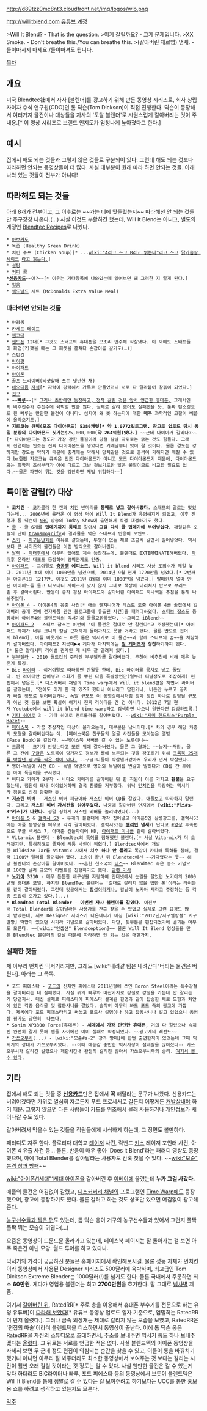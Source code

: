http://d89tzz0mc8nt3.cloudfront.net/img/logos/wib.png

[[http://willitblend.com]]
[http://www.youtube.com/user/Blendtec 유튜브 계정]

>Will It Blend? - That is the question.
>이게 갈릴까요? - 그게 문제입니다.
>XX Smoke. - Don't breathe this./You can breathe this.
>(갈아버린 재료명) 냄새. - 들이마시지 마세요./들이마셔도 됩니다.

[[목차]]
== 개요 ==
미국 Blendtec社에서 자사 [블렌더]를 광고하기 위해 만든 동영상 시리즈로, 회사 창립자이자 수석 연구원(CDO)인 톰 딕슨(Tom Dickson)이 직접 진행한다. 딕슨이 등장해서 여러가지 물건이나 대상들을 자사의 '토탈 블렌더'로 시원스럽게 갈아버리는 것이 주 내용.[* 이 영상 시리즈로 브랜드 인지도가 엄청나게 높아졌다고 한다.]

== 예시 ==
집에서 해도 되는 것들과 그렇지 않은 것들로 구분되어 있다. 그런데 해도 되는 것보다 따라하면 안되는 동영상들이 더 많다. 사실 대부분이 원래 따라 하면 안되는 것들. 아래 나와 있는 것들이 전부가 아니다!

== 따라해도 되는 것들 ==
아래 8개가 전부이고, 그 이후로는 ~~가는 데에 맛들렸는지~~ 따라해선 안 되는 것들만 주구장창 나온다.(…) 사실 이것도 부활하긴 했는데, Will It Blend는 아니고, 별도의 계정인 [http://www.youtube.com/user/blendteconsumer Blendtec Recipes]로 나눴다. 

 * [[아보카도]]
 * 녹즙 (Healthy Green Drink)
 * 치킨 수프 (Chicken Soup)[* ...[[wiki:"A라고 쓰고 B라고 읽는다"라고 쓰고]] [[닭가슴살 셰이크]] [http://www.youtube.com/watch?v=-tPxZmFCCu4 라고 읽는다.]]
 * [[설탕]]
 * [[커피]] 콩
 *'''[[신용카드]]'''~~어?~~[* 이유는 기타항목에 나와있는데 읽어보면 왜 그러한 지 알게 된다.]
 * [[얼음]]
 * [[맥도날드]] 세트 (McDonalds Extra Value Meal)

=== 따라하면 안되는 것들 ===
 * 야광봉
 * [[카세트 테이프]]
 * [[캠코더]]
 * [[핸드폰]] 12대[* 그것도 스태프의 휴대폰을 모조리 압수해 작살냈다. 이 외에도 스태프들이 파업(?)했을 때는 그 피켓을 훔쳐다 손잡이를 갈기도(…)]
 * 스턴건
 * [[아이팟]]
 * [[아이패드]]
 * [[아이폰]]
 * 골프 드라이버(티샷할때 쓰는 댓만한 채)
 * [[네오디뮴]] [[자석]][* 자력이 강력해서 가루로 만들었더니 서로 다 달라붙어 찰흙이 되었다.]
 * [[전구]]
 * ~~'''[[빠루]]'''~~[* [http://www.youtube.com/watch?v=ifzdez7FRbk 그러나 초반에만 등장하고, 정작 갈린 것은 앞서 언급한 휴대폰.] 그래서인지 비추천수가 추천수에 육박할 만큼 많다. 실제로 갈려 했어도 실패했을 듯. 통짜 탄소강으로 된 빠루는 만만한 물건이 아니다. 심지어 왜 못 하는지에 대한 '''매우''' 과학적인 고찰이 베플에 올라오기도.]
 * '''지르코늄 큐빅(모조 다이아몬드) 5386캐럿[* 약 1.0772킬로그램. 참고로 업로드 당시 동일 분량의 다이아몬드 싯가는 '''$25,000,000'''(약 264'''억'''원)였다.]''' ~~근데 다이아가 갈리나?~~[* 다이아몬드는 경도가 가장 강한 물질이라 강철 칼날 따위로는 긁는 것도 힘들다. 그래서 천연이든 인조든 진짜 다이아몬드를 넣었다면 기계날부터 맛이 갈 것이다. 물론 경도는 강하지만 강도는 약하기 때문에 충격에는 약해서 망치같은 것으로 충격이 가해지면 깨질 수 있다.[[br]]한편 지르코늄 큐빅은 인조 다이아몬드가 아니고 모조 다이아몬드기 때문에, 다이아몬드와는 화학적 조성부터가 아예 다르고 그냥 겉보기로만 닮은 물질이므로 비교할 필요도 없다.~~물론 파편이 튀는 것을 감안하면 제법 위험하다~~]


== 특이한 갈림(?) 대상 ==
 * '''코치킨''' - [[코카콜라]] 한 캔과 [[치킨]] 반마리를 '''통째로 넣고 갈아버렸다'''. 스태프의 말로는 맛있다는데... 2006년에 올라온 이 영상 덕에 Will It Blend가 유명해지게 되었고, 이후 진행자 톰 딕슨이 [[NBC]] 방송의 Today Show에 출연해서 직접 대접하기도 했다.
 * [[굴]] - 굴 6개를 '''껍데기까지 통째로''' 갈아서 '''그걸 다시 굴 껍데기에 부어넣었다.''' 깨알같은 오늘의 단어 [http://endic.naver.com/enkrEntry.nhn?sLn=kr&entryId=7f6a65729c2b4401a4d307ed421a155f transmogrify]와 결과물을 먹은 스태프의 반응이 포인트.
 * [[스키]] - [[지구온난화]]를 이유로 갈았는데, 뚜껑이 없는 채로 조금씩 갈면서 밀어넣었다. 믹서보다 큰 사이즈의 물건들은 이런 방식으로 갈아버린다.
 * [[달렉]] - [[닥터후]]에서 아무리 없애도 계속 등장하는데, 블렌더로 EXTERMINATE해버렸다. [[닥터후]] 온라인 대표도 등장하여 영미관계도 인증.
 * [[아이패드]] - 그야말로 '''[[충공깽]] 에피소드'''. Will it blend 시리즈 사상 조회수가 제일 높다. 2011년 초에 이미 1000만을 넘겼으며, 2014년 9월 현재 1720만을 넘었다.[* 2번째는 아이폰1의 1217만. 이것도 2011년 8월에 이미 1000만을 넘겼다.] 발매한지 얼마 안된 아이패드를 들고 나오더니 사이즈가 맞지 않자 그대로 책상에 내리쳐서 반으로 부러뜨린 후 갈아버린다. 반응이 좋자 정상 아이패드와 갈아버린 아이패드 하나씩을 추첨을 통해 나눠주었다.
 * [[아이폰 4]] - 아이폰4의 유출 사건[* 애플 엔지니어가 테스트 도중 아이폰 4를 술집에서 잃어버려 공개 전에 전자제품 관련 블로그들에 유출된 사건]을 패러디하였다. [[스티브 잡스]]도 등장하여 아이폰4와 블렌드텍의 믹서기와 물물교환하였다. ~~그리고 iBlend~~
 * [[아이패드 2]] - 스티브 잡스는 이번에 '이 물건은 절대로 안 갈린다'고 주장했는데[* 아이패드 자체가 너무 크니까 칼날 근처까지 들어가지도 못할 거라고 했다. 물론 반으로 접어서 blend], 이를 비웃기라도 하듯 톰은 믹서기로 이 물건~~과 함께 스티브의 꿈~~을 처참하게 갈아버렸다. 아이패드2 지못미▶◀ 게다가 마지막에는 '''[[빌 게이츠]]가 칭찬'''하기까지 했다.[* 둘은 알다시피 라이벌 관계인 게 너무 잘 알려져 있다.]
 * [[부부젤라]] - 2010 월드컵의 주적인 부부젤라를 갈아버렸다. 추천이 비추천에 비해 매우 높은게 특징.
 * Bic [[라이터]] - 이거야말로 따라하면 안될듯 한데, Bic 라이터를 뭉치로 넣고 돌렸다. 빈 라이터만 집어넣고 소화기 좀 뿌린 다음 폭발장면만(일부러 티날정도로 조잡하게) 편집해서 넣은듯.[* 디스커버리 채널의 Time warp에서 Will it blend편을 하면서 라이터를 갈았는데, "전에도 이거 한 적 있죠? 했더니 아니라고 답한거나, 버튼만 누르고 꽁지가 빠질 정도로 튀어버린거나, 폭발 규모도 이 동영상에서처럼 방화 장갑 하나로 감당될 규모가 아닌 것 등을 보면 확실히 여기서 진짜 라이터를 간 건 아니다. 2012년 7월 현재 Youtube에서 will it blend time warp라고 검색하면 나오니 원한다면 감상하도록.]
 * [[기타 히어로]] 3 - 기타 히어로 컨트롤러를 갈아버렸다. --[[wiki:"지미 헨드릭스"Purple Haze!]]--
 * [[페이스북]] - 가끔 추상적인 대상이 올라오는데, 대부분은 낚시이다.[* 차의 경우 해당 차종의 모형을 갈아버린다는 식. ]페이스북은 친구들의 얼굴 사진들을 모아놓은 앨범(Face Book)을 갈았다. ~~페이스북 서버를 갈 수 없는 노릇이니~~
 * [[크롬북]] - 크기가 안맞는다고 쪼갠 뒤에 갈아버렸다. 물론 그 결과는 ~~능지~~처참. 물론 그 전에 [[구글]]은 노트북이 망가져도 정보가 웹에 보존되는 것을 강조하기 위해 [http://www.youtube.com/watch?v=lm-Vnx58UYo 크롬북 25개를 박살낸 광고를 찍은 적이 있다.] --구글:니들이 박살낼거같아서 우리가 먼저 박살냈다--
 * 영어-독일어 사전 CD - 독일 억양으로 영어와 독일어를 번갈아 말하다가 CD를 간 후에는 아예 독일어를 구사했다.
 * 비디오 카메라 2부작 - 비디오 카메라를 갈아버린 뒤 한 직원이 이를 가지고 '''환불'''을 요구했는데, 점원이 꽤나 어이없어하며 결국 환불을 거부했다. 워낙 [[먼치킨]]을 자랑하는 믹서기라 점원도 심히 당황한 듯.
 * '''[[저스틴 비버]]''' - 저스틴 비버 피규어와 저스틴 비버 CD를 갈았다. 애들보고 따라하지 말랜다. 그리고 '''저스틴 비버 자서전을 읽어주었다.''' 나중에 갈아버린 먼지에서 '''[wiki:"키스#s-3"키스]가 나왔다.''' 정말 징하게 저스틴 비버를 놀려먹었다(...)
 * [[아이폰 5]] & [[갤럭시 S3]] - 두개의 블랜더에 각각 집어넣고 아이폰5엔 삼성광고를, 갤럭시S3에는 애플 동영상을 띄우고 각각 갈아버렸다. 갤럭시S3는 '''[[젤리빈]] 냄새'''가 난다고.[https://www.youtube.com/watch?v=rofgMueCOqo #영상] 후속편으로 구글 넥서스 7, 아마존 킨들파이어 HD, [[아이패드 미니]]를 같이 갈아버렸다.
 * Vita-mix 블렌더 - Blendtec의 [[특허]]를 침해했던 블렌더.[* 사실 Vita-mix가 더 오래됐지만, 특허침해로 졸지에 짝퉁 낙인이 찍혔다.] Blendtec사에서 개발한 Wildsize Jar를 Vitamix 사에서 '''치수 하나 안 틀리고''' 똑같이 카피해 특허를 침해, 결국 1100만 달러를 물어줘야 했다. 소송이 끝난 뒤 Blendtec에선 ~~기다렸다는 듯~~ 해당 블렌더의 손잡이를 갈아버렸다. ~~흔한 천조국의 [[디스]]~~ Blendtec 측은 승소 기념으로 100만 달러 규모의 이벤트를 진행하기도 했다. [http://www.cleveland.com/business/index.ssf/2012/09/vita-mix_loses_federal_appeal_court_rules_that_it_copied_rival_k-tecs_blending_jar.html 관련 기사]
 * '''[[노키아]] 3310''' - 매우 튼튼한 내구성을 자랑하여 인터넷에서 눈길을 끌었던 노키아의 2000년형 휴대폰 모델. 하지만 BlendTec 블렌더는 '절대로 갈리지 않을 법한 폰'이라는 타이틀도 같이 갈아버렸다. 그런데 덧글에서는 [[합성]]이라거나, 칼날이 노키아 제라고 주장하는 등 각종 드립이 오가고 있다.(...)
 * '''Blendtec Total Blender''' - '''이번엔 자사 블렌더를 갈았다.''' 이전부터 Total Blender를 갈아달라는 사용자를 간혹 찾을 수 있었고 실제로 그런 요청도 많이 받았는데, 새로 Designer 시리즈가 나온데다가 마침 [wiki:"2012년/지구멸망설" 지구멸망] 떡밥이 있었던 시기라 기념으로 갈아버렸다. 다만, 뒷부분은 편집되었기에 결과는 아무도 모른다. ~~[wiki:"인셉션" Blendception]~~ 물론 Will It Blend 영상들을 만든 Blendtec 블렌더의 칼날 때문에 따라하면 안 되는 것은 매한가지.

=== '''실패한 것들''' ===
제 아무리 먼치킨 믹서기라지만, 그래도 [wiki:"내려갈 팀은 내려간다"버티는 물건은 버틴다]. 아래는 그 목록.

 * 포드 피에스타 - [[포드]]의 신차인 피에스타 2011년형에 쓰인 Boron Steel이라는 특수강철을 갈아버리는 데 실패했다. 사실 위의 빠루와 마찬가지로 강철로 강철을 가는데 안 갈리는게 당연지사. 대신 실제로 피에스타에 피에스타 설계원 한명과 같이 탑승한 채로 모형과 차안에 있던 각종 음식물 및 잡동사니를 갈았다. 솔직히 아무리 봐도 포드 측의 광고에 가깝다. 제목에다 포드 피에스타리고 써놓고 포드사 설명이나 하고 잡동사니나 갈고 있었으니 동영상 평가도 당연히  나쁘다.
 * Sonim XP3300 Force(휴대폰) - '''세계에서 가장 단단한 휴대폰''', 거의 다 갈렸으나 속까진 완전히 갈지 못해 팬들 사이에선 이미 실패로 확정되었다. ~~광고계의 레전드~~
 * [[가쓰오부시]](...) - [wiki:"모순#s-2" 창과 방패]에 한번 출연한적이 있었는데 그때 믹서기의 상대가 가쓰오부시였다. --이때 예능감 충만한 믹서사장이 설레발을 많이쳤다-- 가쓰오부시가 갈리긴 갈렸으나 제한시간내 완전히 갈리진 않아서 가쓰오부시측의 승리. [http://tvpot.daum.net/v/35239543?lu=flvPlayer_in 여기서 볼 수 있다].

== 기타 ==
집에서 해도 되는 것들 중 '''[[신용카드]]'''만은 집에서 '''꼭''' 해달라는 문구가 나왔다. 신용카드는 버려야겠다면 가위로 열심히 자르든지 푸드 프로세서로 갈든지 어떻게든 [[개발살]]내야 하기 때문. 그렇지 않으면 다른 사람들이 카드를 위조해서 몰래 사용하거나 개인정보가 새어나갈 수도 있다.

갈아버려서 먹을수 있는 것들을 직원들에게 시식하게 하는데, 그 장면도 볼만하다. 

패러디도 자주 한다. 플로리다 대학교 [[테이저]] 사건, 락밴드 [[키스]] 레이저 포인터 사건, 아이폰 4 유출 사건 등... 물론, 반응이 매우 좋아 'Does it Blend'라는 패러디 영상도 등장했으며, 아예 Total Blender를 갈아달라는 사용자도 간혹 찾을 수 있다. ~~[[wiki:"모순" 본격 창과 방패]]~~

[[wiki:"아이폰/1세대"1세대 아이폰]]을 갈아버린 후 [[이베이]]에 올렸는데 '''누가 그걸 사갔다.'''

애플의 물건은 어김없이 갈렸고, [[디스커버리 채널]]의 프로그램인 [[Time Warp]]에도 등장했으며, 광고에 등장하기도 했다. 물론 갈려고 하는 것도 상표만 있으면 어김없이 광고해준다.

[http://www.youtube.com/watch?v=zalqszWGtEM 농구선수들과 찍은 편]도 있는데, 톰 딕슨 옹이 거구의 농구선수들과 있어서 그런지 폴짝폴짝 뛰는 모습이 귀엽다(...)

요즘은 동영상이 드문드문 올라가고 있는데, 페이스북 페이지는 잘 돌아가는 걸 보면 아주 죽은건 아닌 모양. 월드 투어를 하고 있다나.

믹서기의 가격이 궁금하신 분들은 홈페이지에서 확인해보시길. 물론 성능 자체가 먼치킨이라 동영상에서 사용된 Designer 시리즈도 500달러에 육박하며, 최고급인 Tom Dickson Extreme Blender는 1000달러(!)를 넘기도 한다. 물론 국내에서 주문하면 최소 '''60만원'''. 게다가 영업용 블렌더는 최고 '''2700만원'''을 호가한다. 말 그대로 [[넘사벽]] 제품.

여기서 [http://www.youtube.com/watch?v=lBUJcD6Ws6s|아이폰6+를 갈아버린 뒤], RatedRR[* 주로 총을 이용해서 휴대폰 부수기를 전문으로 하는 유명 유튜버]이 [https://www.youtube.com/watch?v=msErUe2eInk|직접 따라해 보았다][* 유튜브 동영상 업로드 일자 기준으로, 엄밀히는 RatedRR이 먼저 올렸다.]. 그러나 금속 외장재는 제대로 갈리지 않는 모습을 보였고, RatedRR은 '편집의 마술'이라며 블렌드택을 디스하면서 동영상이 끝난다. 이에 톰 딕슨 옹은 RatedRR을 자신의 스튜디오로 초대하면서, 주소를 보내주면 믹서기 통도 하나 보내주겠다는 [http://www.youtube.com/watch?v=HawhVlJAJdI|동영상을 올렸다]. 그 뒤로는 서로를 언급한 적은 없다. 사실 블렌드텍의 아이폰 동영상을 자세히 보면 두 군데 정도 편집이 의심되는 순간을 찾을 수 있고, 이들이 통을 바꿔치기 했거나 아니면 아무리 잘 봐주더라도 최소한 동영상에서 보여주는 것 보다는 갈리는 시간이 훨씬 오래 걸릴 것이라는 것 정도는 알 수 있다. 사실 웬만한 물건은 갈 수 있는게 맞다 하더라도 BIC라이터나 빠루, 포드 피에스타 등의 동영상에서 보듯이 블렌드텍은 Will It Blend를 통해 정말로 갈 수 있다는 걸 보여주려고 하기보다는 UCC를 통한 홍보용 쇼를 하려고 생각하고 있는지도 모른다.

[[각주]]
